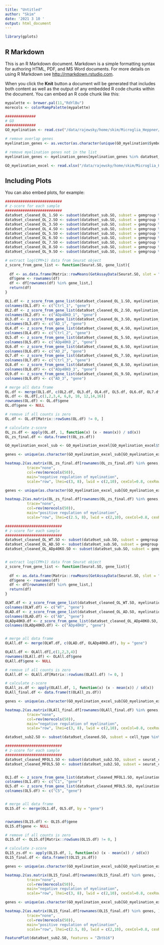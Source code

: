 ```yaml
---
title: "Untitled"
author: "Skim"
date: '2021 3 10 '
output: html_document
---
```


```r
library(gplots)
```

## R Markdown

This is an R Markdown document. Markdown is a simple formatting syntax for authoring HTML, PDF, and MS Word documents. For more details on using R Markdown see <http://rmarkdown.rstudio.com>.

When you click the **Knit** button a document will be generated that includes both content as well as the output of any embedded R code chunks within the document. You can embed an R code chunk like this:

```r
mypalette <- brewer.pal(11,"RdYlBu")
morecols <- colorRampPalette(mypalette)

##############
# GO
##############
GO_myelination <- read.csv("/data/rajewsky/home/skim/Microglia_Heppner/201912_10X_9sets/R_Scripts/GO_files/GO_0042552_myelination_sub.txt", sep = "\t")

# remove overlap genes 
myelination_genes <- as.vector(as.character(unique(GO_myelination$Symbol)))

# remove myelination genes not in the list
myelination_genes <- myelination_genes[myelination_genes %in% data9set_cleaned_OL.SO@assays$RNA@data@Dimnames[[1]]]

GO_myelination_excel <- read.xlsx("/data/rajewsky/home/skim/Microglia_Heppner/201912_10X_9sets/R_Scripts/GO_files/GO_0042552_myelination.xlsx", 1, header=TRUE)


```

## Including Plots

You can also embed plots, for example:

```r
##########################
# z-score for each sample
##########################
data9set_cleaned_OL_1.SO <- subset(data9set_sub.SO, subset = gemgroup %in% "1")
data9set_cleaned_OL_2.SO <- subset(data9set_sub.SO, subset = gemgroup %in% "2")
data9set_cleaned_OL_3.SO <- subset(data9set_sub.SO, subset = gemgroup %in% "3")
data9set_cleaned_OL_4.SO <- subset(data9set_sub.SO, subset = gemgroup %in% "4")
data9set_cleaned_OL_5.SO <- subset(data9set_sub.SO, subset = gemgroup %in% "5")
data9set_cleaned_OL_6.SO <- subset(data9set_sub.SO, subset = gemgroup %in% "6")
data9set_cleaned_OL_7.SO <- subset(data9set_sub.SO, subset = gemgroup %in% "7")
data9set_cleaned_OL_8.SO <- subset(data9set_sub.SO, subset = gemgroup %in% "8")
data9set_cleaned_OL_9.SO <- subset(data9set_sub.SO, subset = gemgroup %in% "9")

# extract log(CPM+1) data from Seurat object
z_score_from_gene_list <- function(Seurat.SO, gene_list){
  
  df <- as.data.frame(Matrix::rowMeans(GetAssayData(Seurat.SO, slot = "data")))
  df$gene <- rownames(df)
  df <- df[rownames(df) %in% gene_list,]
  return(df)
}

OL1.df <- z_score_from_gene_list(data9set_cleaned_OL_1.SO, myelination_genes)
colnames(OL1.df) <- c("Ctrl_1", "gene")
OL2.df <- z_score_from_gene_list(data9set_cleaned_OL_2.SO, myelination_genes)
colnames(OL2.df) <- c("ADp40KO_1", "gene")
OL3.df <- z_score_from_gene_list(data9set_cleaned_OL_3.SO, myelination_genes)
colnames(OL3.df) <- c("AD_1", "gene")
OL4.df <- z_score_from_gene_list(data9set_cleaned_OL_4.SO, myelination_genes)
colnames(OL4.df) <- c("Ctrl_2", "gene")
OL5.df <- z_score_from_gene_list(data9set_cleaned_OL_5.SO, myelination_genes)
colnames(OL5.df) <- c("ADp40KO_2", "gene")
OL6.df <- z_score_from_gene_list(data9set_cleaned_OL_6.SO, myelination_genes)
colnames(OL6.df) <- c("AD_2", "gene")
OL7.df <- z_score_from_gene_list(data9set_cleaned_OL_7.SO, myelination_genes)
colnames(OL7.df) <- c("Ctrl_3", "gene")
OL8.df <- z_score_from_gene_list(data9set_cleaned_OL_8.SO, myelination_genes)
colnames(OL8.df) <- c("ADp40KO_3", "gene")
OL9.df <- z_score_from_gene_list(data9set_cleaned_OL_9.SO, myelination_genes)
colnames(OL9.df) <- c("AD_3", "gene")

# merge all data frame
OL.df <- merge(OL1.df, c(OL2.df, OL3.df, OL4.df, OL5.df, OL6.df, OL7.df, OL8.df, OL9.df), by = "gene")
OL.df <- OL.df[,c(1,2,3,4, 6,8, 10, 12,14,16)]
rownames(OL.df) <- OL.df$gene
OL.df$gene <- NULL

# remove if all counts is zero
OL.df <- OL.df[Matrix::rowSums(OL.df) != 0, ]

# calculate z-score
OL_zs.df <- apply(OL.df, 1, function(x) (x - mean(x)) / sd(x))
OL_zs_final.df <- data.frame(t(OL_zs.df))
```


```r
GO_myelination_excel_sub <- GO_myelination_excel[GO_myelination_excel$Symbol %in% myelination_genes, ]

genes <- unique(as.character(GO_myelination_excel_sub[GO_myelination_excel_sub$Annotated.Term %in% "negative regulation of myelination",]$Symbol))

heatmap.2(as.matrix(OL_zs_final.df[rownames(OL_zs_final.df) %in% genes, ]), 
          trace="none", 
          col=rev(morecols(50)),
          main="negative regulation of myelination",
          scale="row", lhei=c(3, 8), lwid = c(2,10), cexCol=0.8, cexRow = 0.8, cex.main = 0.2)
```

```r
genes <- unique(as.character(GO_myelination_excel_sub[GO_myelination_excel_sub$Annotated.Term %in% "positive regulation of myelination",]$Symbol))

heatmap.2(as.matrix(OL_zs_final.df[rownames(OL_zs_final.df) %in% genes, ]), 
          trace="none", 
          col=rev(morecols(50)),
          main="positive regulation of myelination",
          scale="row", lhei=c(2.5, 8), lwid = c(2,10), cexCol=0.8, cexRow = 0.8, cex.main = 0.2)

```

```r
##########################
# z-score for each sample
##########################
data9set_cleaned_OL_WT.SO <- subset(data9set_sub.SO, subset = gemgroup %in% c("1", "4", "7"))
data9set_cleaned_OL_AD.SO <- subset(data9set_sub.SO, subset = gemgroup %in% c("3", "6", "9"))
data9set_cleaned_OL_ADp40KO.SO <- subset(data9set_sub.SO, subset = gemgroup %in% c("2", "5", "8"))


# extract log(CPM+1) data from Seurat object
z_score_from_gene_list <- function(Seurat.SO, gene_list){
  
  df <- as.data.frame(Matrix::rowMeans(GetAssayData(Seurat.SO, slot = "data")))
  df$gene <- rownames(df)
  df <- df[rownames(df) %in% gene_list,]
  return(df)
}

OLWT.df <- z_score_from_gene_list(data9set_cleaned_OL_WT.SO, myelination_genes)
colnames(OLWT.df) <- c("WT", "gene")
OLAD.df <- z_score_from_gene_list(data9set_cleaned_OL_AD.SO, myelination_genes)
colnames(OLAD.df) <- c("AD", "gene")
OLADp40KO.df <- z_score_from_gene_list(data9set_cleaned_OL_ADp40KO.SO, myelination_genes)
colnames(OLADp40KO.df) <- c("ADp40KO", "gene")


# merge all data frame
OLAll.df <- merge(OLWT.df, c(OLAD.df, OLADp40KO.df), by = "gene")

OLAll.df <- OLAll.df[,c(1,2,3,4)]
rownames(OLAll.df) <- OLAll.df$gene
OLAll.df$gene <- NULL

# remove if all counts is zero
OLAll.df <- OLAll.df[Matrix::rowSums(OLAll.df) != 0, ]

# calculate z-score
OLAll_zs.df <- apply(OLAll.df, 1, function(x) (x - mean(x)) / sd(x))
OLAll_final.df <- data.frame(t(OLAll_zs.df))
```

```r

genes <- unique(as.character(GO_myelination_excel_sub[GO_myelination_excel_sub$Annotated.Term %in% "negative regulation of myelination",]$Symbol))

heatmap.2(as.matrix(OLAll_final.df[rownames(OLAll_final.df) %in% genes, ]), 
          trace="none", 
          col=rev(morecols(50)),
          main="negative regulation of myelination",
          scale="row", lhei=c(3, 8), lwid = c(2,10), cexCol=0.8, cexRow = 0.8, cex.main = 0.2)
```

```r
data9set_sub2.SO <- subset(data9set_cleaned.SO, subset = cell_type %in% "MFOL")

##########################
# z-score for each sample
##########################
data9set_cleaned_MFOL1.SO <- subset(data9set_sub2.SO, subset = seurat_clusters %in% c("1"))
data9set_cleaned_MFOL5.SO <- subset(data9set_sub2.SO, subset = seurat_clusters %in% c("5"))


OL1.df <- z_score_from_gene_list(data9set_cleaned_MFOL1.SO, myelination_genes)
colnames(OL1.df) <- c("C1", "gene")
OL5.df <- z_score_from_gene_list(data9set_cleaned_MFOL5.SO, myelination_genes)
colnames(OL5.df) <- c("C5", "gene")


# merge all data frame
OL15.df <- merge(OL1.df, OL5.df, by = "gene")


rownames(OL15.df) <- OL15.df$gene
OL15.df$gene <- NULL

# remove if all counts is zero
OL15.df <- OL15.df[Matrix::rowSums(OL15.df) != 0, ]

# calculate z-score
OL15_zs.df <- apply(OL15.df, 1, function(x) (x - mean(x)) / sd(x))
OL15_final.df <- data.frame(t(OL15_zs.df))
```

```r

genes <- unique(as.character(GO_myelination_excel_sub[GO_myelination_excel_sub$Annotated.Term %in% "negative regulation of myelination",]$Symbol))

heatmap.2(as.matrix(OL15_final.df[rownames(OL15_final.df) %in% genes, ]), 
          trace="none", 
          col=rev(morecols(50)),
          main="negative regulation of myelination",
          scale="row", lhei=c(3, 8), lwid = c(2,10), cexCol=0.8, cexRow = 0.8, cex.main = 0.2)
```

```r
genes <- unique(as.character(GO_myelination_excel_sub[GO_myelination_excel_sub$Annotated.Term %in% "positive regulation of myelination",]$Symbol))

heatmap.2(as.matrix(OL15_final.df[rownames(OL15_final.df) %in% genes, ]), 
          trace="none", 
          col=rev(morecols(50)),
          main="positive regulation of myelination",
          scale="row", lhei=c(2.5, 8), lwid = c(2,10), cexCol=0.8, cexRow = 0.8, cex.main = 0.2)

```

```r
FeaturePlot(data9set_sub2.SO, features = "Zbtb16")

```
